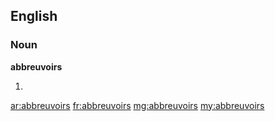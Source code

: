 ==English==

===Noun===
'''abbreuvoirs'''

# {{plural of|[[abbreuvoir]]}}

[[ar:abbreuvoirs]]
[[fr:abbreuvoirs]]
[[mg:abbreuvoirs]]
[[my:abbreuvoirs]]